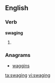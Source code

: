 ==English==

===Verb===
'''swaging'''

# {{present participle of|[[swage]]}}

===Anagrams===
* [[waggins#English|waggins]]

[[ta:swaging]]
[[vi:swaging]]